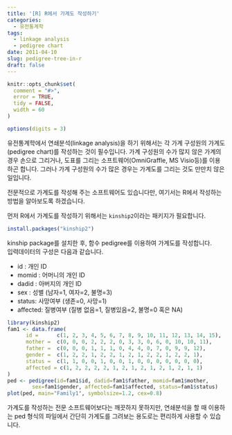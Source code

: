 ```yaml
---
title: '[R] R에서 가계도 작성하기'
categories:
  - 유전통계학
tags:
  - linkage analysis
  - pedigree chart
date: 2011-04-10
slug: pedigree-tree-in-r
draft: false
---
```


```r
knitr::opts_chunk$set(
  comment = "#>",
  error = TRUE,
  tidy = FALSE,
  width = 60
)

options(digits = 3)
```

유전통계학에서 연쇄분석(linkage analysis)을 하기 위해서는 각 가계 구성원의 가계도(pedigree chart)를 작성하는 것이 필수입니다. 가계 구성원의 수가 많지 않은 가계의 경우 손으로 그리거나, 도표를 그리는 소프트웨어(OmniGraffle, MS Visio등)를 이용하곤 합니다. 그러나 가계 구성원의 수가 많은 경우는 가계도를 그리는 것도 만만치 않은 일입니다.

전문적으로 가계도를 작성해 주는 소프트웨어도 있습니다만, 여기서는 R에서 작성하는 방법을 알아보도록 하겠습니다.  

  
먼저 R에서 가계도를 작성하기 위해서는 `kinship2`이라는 패키지가 필요합니다.

```r
install.packages("kinship2")
```

kinship package를 설치한 후, 함수 pedigree를 이용하여 가계도를 작성합니다.  
입력데이터의 구성은 다음과 같습니다.

*   id : 개인 ID
*   momid : 어머니의 개인 ID
*   dadid : 아버지의 개인 ID
*   sex : 성별 (남자=1, 여자=2, 불명=3)
*   status: 사망여부 (생존=0, 사망=1)
*   affected: 질병여부 (질병 없음=1, 질병있음=2, 불명=0 혹은 NA)

```r
library(kinship2)
fam1 <- data.frame(
      id =      c(1, 2, 3, 4, 5, 6, 7, 8, 9, 10, 11, 12, 13, 14, 15),
      mother =  c(0, 0, 0, 2, 2, 2, 0, 3, 3, 0, 6, 0, 10, 10, 11),
      father =  c(0, 0, 0, 1, 1, 1, 0, 4, 4, 0, 7, 0, 9, 9, 12),
      gender =  c(1, 2, 2, 1, 2, 2, 1, 2, 1, 2, 2, 1, 2, 2, 1),
      status =  c(1, 1, 0, 0, 1, 0, 0, 1, 0, 0, 0, 0, 0, 0, 0),
      affected = c(1, 2, 2, 2, 2, 1, 2, 1, 2, 1, 2, 1, 2, 1, 1)
)
ped <- pedigree(id=fam1$id, dadid=fam1$father, momid=fam1$mother,
        sex=fam1$gender, affected=fam1$affected, status=fam1$status)
plot(ped, main="Family1", symbolsize=1.2, cex=0.8)
```

가계도를 작성하는 전문 소프트웨어보다는 깨끗하지 못하지만, 연쇄분석을 할 때 이용하는 ped 형식의 파일에서 간단히 가계도를 그려보는 용도로는 편리하게 사용할 수 있습니다.